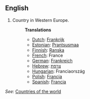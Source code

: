 ==English==

# Country in Western Europe.
#:'''Translations'''
#:*[[Dutch]]: [[Frankrijk]]
#:*[[Estonian]]: [[Prantsusmaa]]
#:*[[Finnish]]: [[Ranska]]
#:*[[French]]: France
#:*[[German]]: [[Frankreich]]
#:*[[Hebrew]]: [[צרפת]]
#:*[[Hungarian]]: Franciaország
#:*[[Polish]]: [[Francja]]
#:*[[Spanish]]: [[Francia]]
''See:'' [[Countries of the world]]